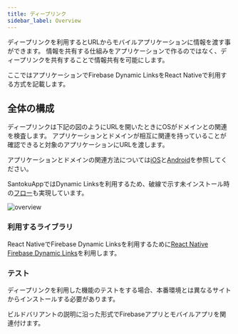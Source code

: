 ```yaml
---
title: ディープリンク
sidebar_label: Overview
---
```


ディープリンクを利用するとURLからモバイルアプリケーションに情報を渡す事ができます。
情報を共有する仕組みをアプリケーションで作るのではなく、ディープリンクを共有することで情報共有を可能にします。

ここではアプリケーションでFirebase Dynamic LinksをReact Nativeで利用する方式を記載します。

## 全体の構成

ディープリンクは下記の図のようにURLを開いたときにOSがドメインとの関連を検査します。
アプリケーションとドメインが相互に関連を持っていることが確認できると対象のアプリケーションにURLを渡します。

アプリケーションとドメインの関連方法については[iOS](https://firebase.google.com/docs/dynamic-links/ios/receive)と[Android](https://firebase.google.com/docs/dynamic-links/android/receive)を参照してください。

SantokuAppではDynamic Linksを利用するため、破線で示す未インストール時の[フロー](https://firebase.google.com/docs/dynamic-links/operating-system-integrations)も実現しています。

![overview](./overview.drawio.png)

### 利用するライブラリ

React NativeでFirebase Dynamic Linksを利用するために[React Native Firebase Dynamic Links](https://rnfirebase.io/dynamic-links/usage)を利用します。

### テスト

ディープリンクを利用した機能のテストをする場合、本番環境とは異なるサイトからインストールする必要があります。

ビルドバリアントの説明に沿った形式でFirebaseアプリとモバイルアプリを関連付けます。
